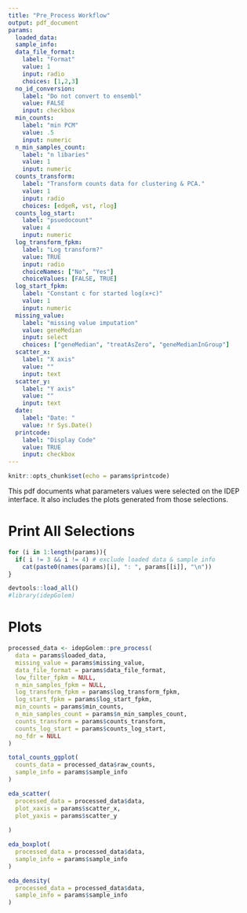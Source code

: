 ```yaml
---
title: "Pre_Process Workflow"
output: pdf_document
params:
  loaded_data:
  sample_info:
  data_file_format:
    label: "Format"
    value: 1
    input: radio
    choices: [1,2,3] 
  no_id_conversion:
    label: "Do not convert to ensembl"
    value: FALSE
    input: checkbox
  min_counts:
    label: "min PCM"
    value: .5
    input: numeric
  n_min_samples_count:
    label: "n libaries"
    value: 1
    input: numeric
  counts_transform:
    label: "Transform counts data for clustering & PCA."
    value: 1
    input: radio
    choices: [edgeR, vst, rlog]
  counts_log_start:
    label: "psuedocount"
    value: 4
    input: numeric
  log_transform_fpkm:
    label: "Log transform?"
    value: TRUE
    input: radio
    choiceNames: ["No", "Yes"]
    choiceValues: [FALSE, TRUE]
  log_start_fpkm:
    label: "Constant c for started log(x+c)"
    value: 1
    input: numeric
  missing_value:
    label: "missing value imputation"
    value: geneMedian
    input: select
    choices: ["geneMedian", "treatAsZero", "geneMedianInGroup"]
  scatter_x:
    label: "X axis"
    value: ""
    input: text
  scatter_y:
    label: "Y axis"
    value: ""
    input: text
  date:
    label: "Date: "
    value: !r Sys.Date()
  printcode:
    label: "Display Code"
    value: TRUE
    input: checkbox
---
```

```r
knitr::opts_chunk$set(echo = params$printcode)
```
This pdf documents what parameters values were selected on the IDEP interface. It also includes the plots generated from those selections. 

<!-- This document cannot be knit directly from R studio -->
# Print All Selections
```r
for (i in 1:length(params)){
  if( i != 3 && i != 4) # exclude loaded data & sample info
    cat(paste0(names(params)[i], ": ", params[[i]], "\n"))
}
```




```r
devtools::load_all()
#library(idepGolem)
```

# Plots

```r
processed_data <- idepGolem::pre_process(
  data = params$loaded_data,
  missing_value = params$missing_value,
  data_file_format = params$data_file_format,
  low_filter_fpkm = NULL,
  n_min_samples_fpkm = NULL,
  log_transform_fpkm = params$log_transform_fpkm,
  log_start_fpkm = params$log_start_fpkm,
  min_counts = params$min_counts,
  n_min_samples_count = params$n_min_samples_count,
  counts_transform = params$counts_transform,
  counts_log_start = params$counts_log_start,
  no_fdr = NULL
)
```


```r
total_counts_ggplot(
  counts_data = processed_data$raw_counts,
  sample_info = params$sample_info
)
```


```r
eda_scatter(
  processed_data = processed_data$data,
  plot_xaxis = params$scatter_x,
  plot_yaxis = params$scatter_y
  
)
```


```r
eda_boxplot(
  processed_data = processed_data$data,
  sample_info = params$sample_info
)
```

```r
eda_density(
  processed_data = processed_data$data,
  sample_info = params$sample_info
)
```

